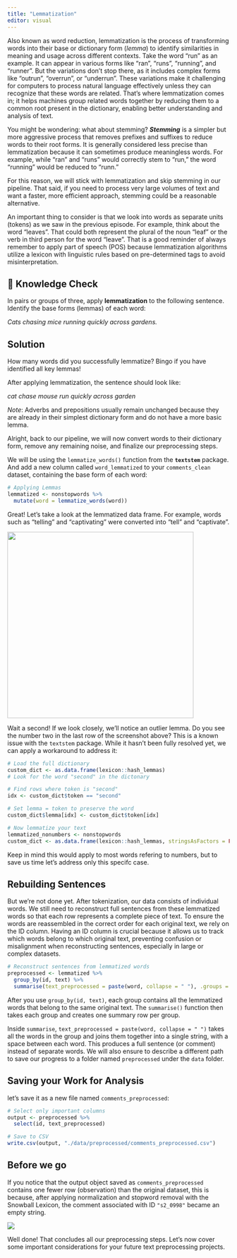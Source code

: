 ```yaml
---
title: "Lemmatization"
editor: visual
---
```


Also known as word reduction, lemmatization is the process of transforming words into their base or dictionary form (*lemma*) to identify similarities in meaning and usage across different contexts. Take the word "run" as an example. It can appear in various forms like "ran", "runs", "running", and "runner". But the variations don’t stop there, as it includes complex forms like "outrun", "overrun", or "underrun". These variations make it challenging for computers to process natural language effectively unless they can recognize that these words are related. That’s where lemmatization comes in; it helps machines group related words together by reducing them to a common root present in the dictionary, enabling better understanding and analysis of text.

You might be wondering: what about stemming? ***Stemming*** is a simpler but more aggressive process that removes prefixes and suffixes to reduce words to their root forms. It is generally considered less precise than lemmatization because it can sometimes produce meaningless words. For example, while "ran" and "runs" would correctly stem to "run," the word "running" would be reduced to "runn."

For this reason, we will stick with lemmatization and skip stemming in our pipeline. That said, if you need to process very large volumes of text and want a faster, more efficient approach, stemming could be a reasonable alternative.

An important thing to consider is that we look into words as separate units (tokens) as we saw in the previous episode. For example, think about the word "leaves". That could both represent the plural of the noun "leaf" or the verb in third person for the word "leave". That is a good reminder of always remember to apply part of speech (POS) because lemmatization algorithms utilize a lexicon with linguistic rules based on pre-determined tags to avoid misinterpretation.

::: {.callout-note icon="false"}
## 🧠 Knowledge Check

In pairs or groups of three, apply **lemmatization** to the following sentence. Identify the base forms (lemmas) of each word:

*Cats chasing mice running quickly across gardens.*

::: {.callout-note icon="false" collapse="true"}
## Solution

How many words did you successfully lemmatize? Bingo if you have identified all key lemmas!

After applying lemmatization, the sentence should look like:

*cat chase mouse run quickly across garden*

*Note*: Adverbs and prepositions usually remain unchanged because they are already in their simplest dictionary form and do not have a more basic lemma.
:::
:::

Alright, back to our pipeline, we will now convert words to their dictionary form, remove any remaining noise, and finalize our preprocessing steps.

We will be using the `lemmatize_words()` function from the **`textstem`** package. And add a new column called `word_lemmatized` to your `comments_clean` dataset, containing the base form of each word:

``` r
# Applying Lemmas
lemmatized <- nonstopwords %>%
  mutate(word = lemmatize_words(word))
```

Great! Let's take a look at the lemmatized data frame. For example, words such as "telling" and "captivating" were converted into "tell" and "captivate".

![](images/output-lemmas-issue.png){width="422"}

Wait a second! If we look closely, we’ll notice an outlier lemma. Do you see the number two in the last row of the screenshot above? This is a known issue with the `textstem` package. While it hasn’t been fully resolved yet, we can apply a workaround to address it:

``` r
# Load the full dictionary
custom_dict <- as.data.frame(lexicon::hash_lemmas)
# Look for the word "second" in the dictonary

# Find rows where token is "second"
idx <- custom_dict$token == "second"

# Set lemma = token to preserve the word
custom_dict$lemma[idx] <- custom_dict$token[idx]

# Now lemmatize your text
lemmatized_nonumbers <- nonstopwords
custom_dict <- as.data.frame(lexicon::hash_lemmas, stringsAsFactors = FALSE)
```

Keep in mind this would apply to most words refering to numbers, but to save us time let's address only this specifc case.

## Rebuilding Sentences

But we’re not done yet. After tokenization, our data consists of individual words. We still need to reconstruct full sentences from these lemmatized words so that each row represents a complete piece of text. To ensure the words are reassembled in the correct order for each original text, we rely on the ID column. Having an ID column is crucial because it allows us to track which words belong to which original text, preventing confusion or misalignment when reconstructing sentences, especially in large or complex datasets.

``` r
# Reconstruct sentences from lemmatized words
preprocessed <- lemmatized %>%
  group_by(id, text) %>%
  summarise(text_preprocessed = paste(word, collapse = " "), .groups = "drop")
```

After you use `group_by(id, text)`, each group contains all the lemmatized words that belong to the same original text. The `summarise()` function then takes each group and creates one summary row per group.

Inside `summarise`, `text_preprocessed = paste(word, collapse = " ")` takes all the words in the group and joins them together into a single string, with a space between each word. This produces a full sentence (or comment) instead of separate words. We will also ensure to describe a different path to save our progress to a folder named `preprocessed` under the `data` folder.

## Saving your Work for Analysis

let's save it as a new file named `comments_preprocessed`:

``` r
# Select only important columns
output <- preprocessed %>%
  select(id, text_preprocessed)

# Save to CSV
write.csv(output, "./data/preprocessed/comments_preprocessed.csv")
```

## Before we go

If you notice that the output object saved as `comments_preprocessed` contains one fewer row (observation) than the original dataset, this is because, after applying normalization and stopword removal with the Snowball Lexicon, the comment associated with ID `"s2_0998"` became an empty string.

![](images/output-missingID.png)

Well done! That concludes all our preprocessing steps. Let's now cover some important considerations for your future text preprocessing projects.
